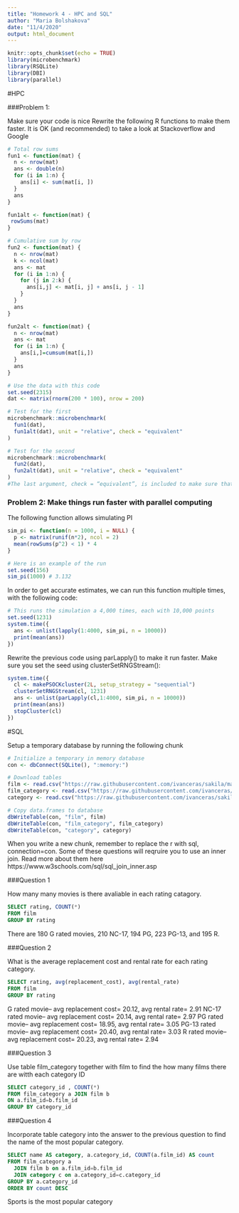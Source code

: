 ```yaml
---
title: "Homework 4 - HPC and SQL"
author: "Maria Bolshakova"
date: "11/4/2020"
output: html_document
---
```


```r
knitr::opts_chunk$set(echo = TRUE)
library(microbenchmark)
library(RSQLite)
library(DBI)
library(parallel)
```

#HPC

###Problem 1:

Make sure your code is nice
Rewrite the following R functions to make them faster. It is OK (and recommended) to take a look at Stackoverflow and Google


```r
# Total row sums
fun1 <- function(mat) {
  n <- nrow(mat)
  ans <- double(n) 
  for (i in 1:n) {
    ans[i] <- sum(mat[i, ])
  }
  ans
}

fun1alt <- function(mat) {
 rowSums(mat)
}

```


```r
# Cumulative sum by row
fun2 <- function(mat) {
  n <- nrow(mat)
  k <- ncol(mat)
  ans <- mat
  for (i in 1:n) {
    for (j in 2:k) {
      ans[i,j] <- mat[i, j] + ans[i, j - 1]
    }
  }
  ans
}

fun2alt <- function(mat) {
  n <- nrow(mat)
  ans <- mat
  for (i in 1:n) {
    ans[i,]=cumsum(mat[i,])
  }
  ans
}
```


```r
# Use the data with this code
set.seed(2315)
dat <- matrix(rnorm(200 * 100), nrow = 200)

# Test for the first
microbenchmark::microbenchmark(
  fun1(dat),
  fun1alt(dat), unit = "relative", check = "equivalent"
)

# Test for the second
microbenchmark::microbenchmark(
  fun2(dat),
  fun2alt(dat), unit = "relative", check = "equivalent"
)
#The last argument, check = “equivalent”, is included to make sure that the functions return the same result.
```

### Problem 2: Make things run faster with parallel computing

The following function allows simulating PI

```r

sim_pi <- function(n = 1000, i = NULL) {
  p <- matrix(runif(n*2), ncol = 2)
  mean(rowSums(p^2) < 1) * 4
}

# Here is an example of the run
set.seed(156)
sim_pi(1000) # 3.132
```


In order to get accurate estimates, we can run this function multiple times, with the following code:

```r
# This runs the simulation a 4,000 times, each with 10,000 points
set.seed(1231)
system.time({
  ans <- unlist(lapply(1:4000, sim_pi, n = 10000))
  print(mean(ans))
})
```

Rewrite the previous code using parLapply() to make it run faster. Make sure you set the seed using clusterSetRNGStream():

```r
system.time({
  cl <- makePSOCKcluster(2L, setup_strategy = "sequential") 
  clusterSetRNGStream(cl, 1231) 
  ans <- unlist(parLapply(cl,1:4000, sim_pi, n = 10000))
  print(mean(ans))
  stopCluster(cl)
})
```


#SQL

Setup a temporary database by running the following chunk
```r

# Initialize a temporary in memory database
con <- dbConnect(SQLite(), ":memory:")

# Download tables
film <- read.csv("https://raw.githubusercontent.com/ivanceras/sakila/master/csv-sakila-db/film.csv")
film_category <- read.csv("https://raw.githubusercontent.com/ivanceras/sakila/master/csv-sakila-db/film_category.csv")
category <- read.csv("https://raw.githubusercontent.com/ivanceras/sakila/master/csv-sakila-db/category.csv")

# Copy data.frames to database
dbWriteTable(con, "film", film)
dbWriteTable(con, "film_category", film_category)
dbWriteTable(con, "category", category)
```



When you write a new chunk, remember to replace the r with sql, connection=con. Some of these questions will reqruire you to use an inner join. Read more about them here https://www.w3schools.com/sql/sql_join_inner.asp


###Question 1

How many many movies is there avaliable in each rating catagory.
```sql
SELECT rating, COUNT(*) 
FROM film
GROUP BY rating
```

There are 180 G rated movies, 210 NC-17, 194 PG, 223 PG-13, and 195 R.


###Question 2

What is the average replacement cost and rental rate for each rating category.
```sql
SELECT rating, avg(replacement_cost), avg(rental_rate)
FROM film
GROUP BY rating
```

G rated movie-- avg replacement cost= 20.12, avg rental rate= 2.91
NC-17 rated movie-- avg replacement cost= 20.14, avg rental rate= 2.97
PG rated movie-- avg replacement cost= 18.95, avg rental rate= 3.05
PG-13 rated movie-- avg replacement cost= 20.40, avg rental rate= 3.03
R rated movie-- avg replacement cost= 20.23, avg rental rate= 2.94


###Question 3

Use table film_category together with film to find the how many films there are witth each category ID

```sql
SELECT category_id , COUNT(*)
FROM film_category a JOIN film b
ON a.film_id=b.film_id
GROUP BY category_id
```


###Question 4

Incorporate table category into the answer to the previous question to find the name of the most popular category.
```sql
SELECT name AS category, a.category_id, COUNT(a.film_id) AS count
FROM film_category a 
  JOIN film b on a.film_id=b.film_id
  JOIN category c on a.category_id=c.category_id 
GROUP BY a.category_id
ORDER BY count DESC
```

Sports is the most popular category
